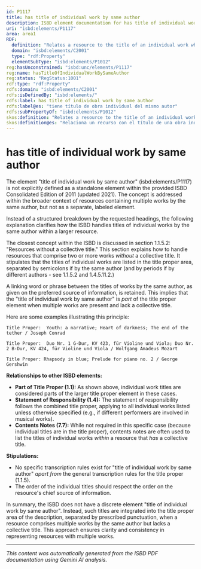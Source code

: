 ```yaml
---
id: P1117
title: has title of individual work by same author
description: ISBD element documentation for has title of individual work by same author
uri: "isbd:elements/P1117"
area: area1
RDF:
  definition: "Relates a resource to the title of an individual work when the resource comprises two or more works without a collective title."
  domain: "isbd:elements/C2001"
  type: "rdf:Property"
  elementSubType: "isbd:elements/P1012"
reg:hasUnconstrained: "isbd:unc/elements/P1117"
reg:name: hasTitleOfIndividualWorkBySameAuthor
reg:status: "RegStatus:1001"
rdf:type: "rdf:Property"
rdfs:domain: "isbd:elements/C2001"
rdfs:isDefinedBy: "isbd:elements/"
rdfs:label: has title of individual work by same author
rdfs:label@es: "tiene título de obra individual del mismo autor"
rdfs:subPropertyOf: "isbd:elements/P1012"
skos:definition: "Relates a resource to the title of an individual work when the resource comprises two or more works without a collective title."
skos:definition@es: "Relaciona un recurso con el título de una obra individual cuando el recurso se compone de dos o más obras sin título colectivo."
---
```

# has title of individual work by same author

The element "title of individual work by same author" (isbd:elements/P1117) is not explicitly defined as a standalone element within the provided ISBD Consolidated Edition of 2011 (updated 2021). The concept is addressed within the broader context of resources containing multiple works by the same author, but not as a separate, labeled element.

Instead of a structured breakdown by the requested headings, the following explanation clarifies how the ISBD handles titles of individual works by the same author within a larger resource.

The closest concept within the ISBD is discussed in section 1.1.5.2: "Resources without a collective title." This section explains how to handle resources that comprise two or more works *without* a collective title.  It stipulates that the titles of individual works are listed in the title proper area, separated by semicolons if by the same author (and by periods if by different authors - see 1.1.5.2 and 1.4.5.11.2.)

A linking word or phrase between the titles of works by the same author, as given on the preferred source of information, is retained. This implies that the "title of individual work by same author" is *part* of the title proper element when multiple works are present and lack a collective title.

Here are some examples illustrating this principle:

```
Title Proper:  Youth: a narrative; Heart of darkness; The end of the tether / Joseph Conrad
```

```
Title Proper:  Duo Nr. 1 G-Dur, KV 423, für Violine und Viola; Duo Nr. 2 B-Dur, KV 424, für Violine und Viola / Wolfgang Amadeus Mozart 
```

```
Title Proper: Rhapsody in blue; Prelude for piano no. 2 / George Gershwin
```

**Relationships to other ISBD elements:**

* **Part of Title Proper (1.1):**  As shown above, individual work titles are considered parts of the larger title proper element in these cases.
* **Statement of Responsibility (1.4):** The statement of responsibility follows the combined title proper, applying to all individual works listed unless otherwise specified (e.g., if different performers are involved in musical works).
* **Contents Notes (7.7):** While not required in this specific case (because individual titles are in the title proper), contents notes are often used to list the titles of individual works *within* a resource that *has* a collective title.


**Stipulations:**

* No specific transcription rules exist for "title of individual work by same author" *apart from* the general transcription rules for the title proper (1.1.5).
*  The order of the individual titles should respect the order on the resource's chief source of information.


In summary, the ISBD does not have a discrete element "title of individual work by same author". Instead, such titles are integrated into the title proper area of the description, separated by prescribed punctuation, when a resource comprises multiple works by the same author but lacks a collective title. This approach ensures clarity and consistency in representing resources with multiple works.


---

*This content was automatically generated from the ISBD PDF documentation using Gemini AI analysis.*
